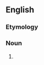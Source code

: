 ==English==

===Etymology===
{{prefix|en|ortho|photograph}}

===Noun===
{{en-noun}}

# {{alternative form of|en|orthophoto}}
